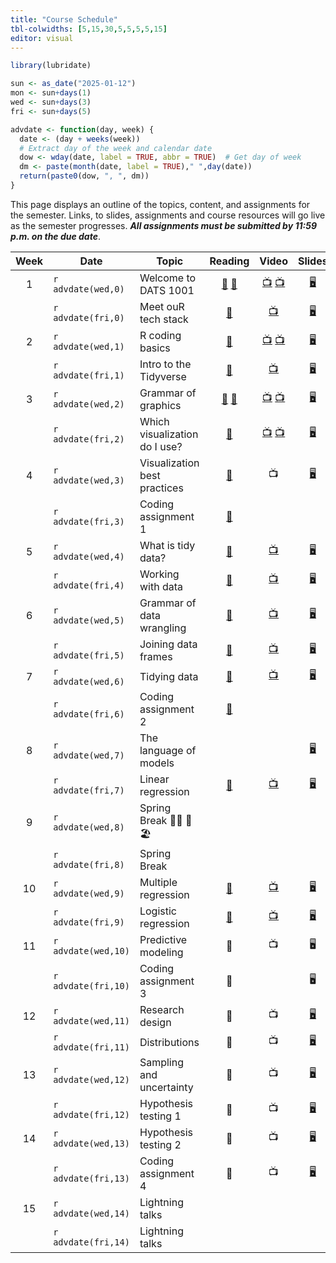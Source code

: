 ```yaml
---
title: "Course Schedule"
tbl-colwidths: [5,15,30,5,5,5,5,15]
editor: visual
---
```


```r
library(lubridate)

sun <- as_date("2025-01-12")
mon <- sun+days(1)
wed <- sun+days(3)
fri <- sun+days(5)

advdate <- function(day, week) {
  date <- (day + weeks(week))
  # Extract day of the week and calendar date
  dow <- wday(date, label = TRUE, abbr = TRUE)  # Get day of week
  dm <- paste(month(date, label = TRUE)," ",day(date))
  return(paste0(dow, ", ", dm))
}
```

This page displays an outline of the topics, content, and assignments
for the semester. Links, to slides, assignments and course resources
will go live as the semester progresses. ***All assignments must be
submitted by 11:59 p.m. on the due date***.

::: column-screen-inset-right
| Week | Date | Topic | Reading | Video | Slides | Assignment | Due Date |
|:-------:|---------|---------|:-------:|:-------:|:-------:|:-------:|:-------:|
| 1 | `r advdate(wed,0)` | Welcome to DATS 1001 | [📖](https://rstudio-education.github.io/hopr/starting.html "hopwr, Appendix A and B") [📖](https://quarto.org/docs/get-started/hello/rstudio.html "Hello, Quarto") | [📺](https://youtu.be/eimM6pNkYjE) [📺](https://youtu.be/6QN9ZYURDFg) | [🖥️](slides/week-1.1.qmd "Week 1.2 slides") |  |  |
|  | `r advdate(fri,0)` | Meet ouR tech stack | [📖](https://www.markdownguide.org/getting-started/ "Markdown Guide") | [📺](https://www.youtube.com/watch?v=bTVIMt3XllM) | [🖥️](slides/week-1.2.qmd "Week 1.2 slides") |  |  |
| 2 | `r advdate(wed,1)` | R coding basics | [📖](https://rstudio-education.github.io/hopr/basics.html "hopwr, ch. 2") | [📺](https://www.youtube.com/watch?v=hvFBDmT4bdY "Using Functions and Objects in R") [📺](https://youtu.be/9f2g7RN5N0I?si=WMsaGlhFC7Fx-ZNy "Explore the Data Frame") | [🖥️](slides/week-2.1.qmd "R Coding Basics") |  |  |
|  | `r advdate(fri,1)` | Intro to the Tidyverse | [📖](https://r4ds.hadley.nz/intro "rd4s, intro") | [📺](https://youtu.be/izFssYRsLZs?si=b6Oy4atpRrkfEKzB "Hadley Wickham on code maintenance") | [🖥️](slides/week-2.2.qmd "Intro to the Tidyverse") |  |  |
| 3 | `r advdate(wed,2)` | Grammar of graphics | [📖](https://r4ds.hadley.nz/data-import "r4ds, chap. 7") [📖](https://r4ds.hadley.nz/data-visualize.html "r4ds, 2") | [📺](https://youtu.be/QG1oDJPoIio "Make a bar chart") [📺](https://youtu.be/-1YhCql-gMo "Make a histogram") | [🖥️](slides/week-3.1.qmd "Week 3.1 slides") |  |  |
|  | `r advdate(fri,2)` | Which visualization do I use? | [📖](https://r4ds.hadley.nz/layers "r4ds, 9.1-9.4") | [📺](https://youtu.be/PnmQ2MFQpIc "Make a line chart") [📺](https://youtu.be/FiosjUVyfLM "Make a scatterplot") | [🖥️](slides/week-3.2.qmd "Week 3.2 slides") |  |  |
| 4 | `r advdate(wed,3)` | Visualization best practices | [📖](https://r4ds.hadley.nz/communication "r4ds, chap. 11") | 📺 | [🖥️](slides/week-4.1.qmd "Week 4.1 slides") |  |  |
|  | `r advdate(fri,3)` | Coding assignment 1 | [📖](https://www-jstor-org.proxygw.wrlc.org/stable/1951731?seq=8 "Lipset") |  |  | [🧮](assignments/coding-assignment-1.qmd "Coding assignment 1") | `r advdate(mon,4)` |
| 5 | `r advdate(wed,4)` | What is tidy data? | [📖](https://r4ds.hadley.nz/data-tidy#sec-tidy-data "r4ds, chap. 5.2") | [📺](https://youtu.be/ZwJsSjJRuMU?si=A6ucJ7jHL1s3T3uT "Reading data into R") | [🖥️](slides/week-5.1.qmd "Week 5.1 slides") |  |  |
|  | `r advdate(fri,4)` | Working with data | [📖](https://r4ds.hadley.nz/data-transform "rd4s, chap. 3.1-3.4") | [📺](https://youtu.be/ScQD47eJeAE?si=Rc6epCTKhQVtkCjS "Transforming data w/ dplyr verbs") | [🖥️](slides/week-5.2 "Week 5.2 slides") |  |  |
| 6 | `r advdate(wed,5)` | Grammar of data wrangling | [📖](https://r4ds.hadley.nz/data-transform#groups "r4ds, chap. 3.5") | [📺](https://youtu.be/mgBwVzMV-v8?si=4KP-qyDyssI92iFe "Grouping and summarizing data") | [🖥️](slides/week-6.1 "Week 6.1 slides") |  |  |
|  | `r advdate(fri,5)` | Joining data frames | [📖](https://r4ds.hadley.nz/joins.html "r4ds, chap. 19") | [📺](https://youtu.be/wNF3ZPneHWw?si=TyiXrsAxgbdrztD4 "Merge data frames with left_join()") | [🖥️](slides/week-6.2.qmd "Week 6.2 slides") |  |  |
| 7 | `r advdate(wed,6)` | Tidying data | [📖](https://r4ds.hadley.nz/data-tidy "r4ds, chap. 5.3-5.5") | [📺](https://youtu.be/xa0tYCfHHTI?si=1YII-L90IY05UZ70 "Tidying data") | [🖥️](slides/week-7.1.qmd "Week 7 slides") |  |  |
|  | `r advdate(fri,6)` | Coding assignment 2 | [📖](https://link.springer.com/article/10.1057/palgrave.ap.5500151 "Norris") |  |  | [🧮](assignments/coding-assignment-2.qmd "Coding assingment 2") | `r advdate(mon,7)` |
| 8 | `r advdate(wed,7)` | The language of models |  |  | [🖥️](slides/week-8.1.qmd "Week 8.1 slides") |  |  |
|  | `r advdate(fri,7)` | Linear regression | [📖](https://openintro-ims.netlify.app/model-slr "IMS, chap. 7") | [📺](https://youtu.be/dLc-lfEEYss?si=-Zelb-HBAP-MPvnF) | [🖥️](slides/week-8.2.qmd "Week 8.2 slides") |  |  |
| 9 | `r advdate(wed,8)` | Spring Break 🏄‍♂️ 🌴 🏖️ |  |  |  |  |  |
|  | `r advdate(fri,8)` | Spring Break |  |  |  |  |  |
| 10 | `r advdate(wed,9)` | Multiple regression | [📖](https://openintro-ims.netlify.app/model-mlr "IMS, chap. 8") | [📺](https://youtu.be/jXg0vU0y1ak?si=rhQ9uWhuhVqnI-Ox) | [🖥️](slides/week-9.1.qmd "Week 9 sides") |  |  |
|  | `r advdate(fri,9)` | Logistic regression | [📖](https://openintro-ims.netlify.app/model-logistic "IMS, chap. 9") | [📺](https://youtu.be/xuTiAW0OR40?si=sUoIr5pzHwHEpazO) | [🖥️](slides/week-9.2.qmd "Week 9.2 slides") | [✍️](project/project-assignment-1.qmd "Project assignment 1") | `r advdate(mon,10)` |
| 11 | `r advdate(wed,10)` | Predictive modeling | 📖 | 📺 | 🖥️ |  |  |
|  | `r advdate(fri,10)` | Coding assignment 3 | 📖 |  | 🖥️ | [🧮](assignments/coding-assignment-3.qmd "Coding assingment 3") | `r advdate(mon,11)` |
| 12 | `r advdate(wed,11)` | Research design | 📖 | 📺 | [🖥️](slides/week-11.1.qmd "Week 11.1 slides") |  |  |
|  | `r advdate(fri,11)` | Distributions | 📖 | 📺 | [🖥️](slides/week-11.2.qmd "Week 11.2 slides") | [✍️](project/project-assignment-2.qmd "Project assignment 2") | `r advdate(mon,12)` |
| 13 | `r advdate(wed,12)` | Sampling and uncertainty | 📖 | 📺 | [🖥️](slides/week-12.1.qmd "Week 12.1 slides") |  |  |
|  | `r advdate(fri,12)` | Hypothesis testing 1 | 📖 | 📺 | [🖥️](slides/week-12.2.qmd "Week 12.2 slides") |  |  |
| 14 | `r advdate(wed,13)` | Hypothesis testing 2 | 📖 | 📺 | [🖥️](slides/week-13.1.qmd "Week 13.1 slides") |  |  |
|  | `r advdate(fri,13)` | Coding assignment 4 | 📖 | 📺 | [🖥️](slides/week-13.2.qmd "Week 13.2 slides") | [🧮](assignments/coding-assignment-4.qmd "Coding assingment 4") | `r advdate(mon,14)` |
| 15 | `r advdate(wed,14)` | Lightning talks |  |  |  |  |  |
|  | `r advdate(fri,14)` | Lightning talks |  |  |  | [✍️](project/project-assignment-3.qmd "Project assignment 3") | `r advdate(fri,15)` |
:::
